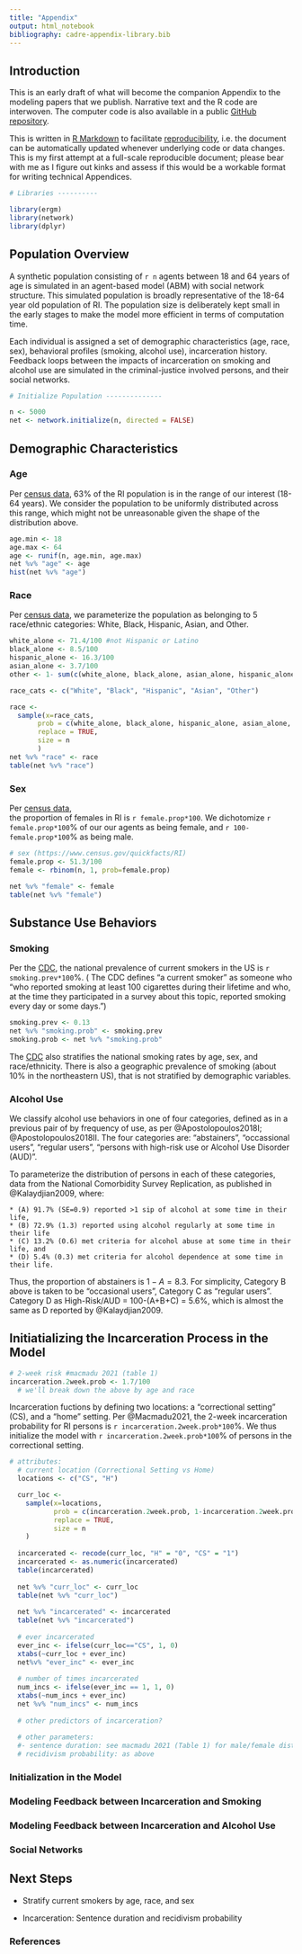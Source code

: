 ```yaml
---
title: "Appendix"
output: html_notebook
bibliography: cadre-appendix-library.bib
---
```


## Introduction

This is an early draft of what will become the companion Appendix to the modeling 
papers that we publish. Narrative text and the R code are interwoven. The computer code is also available in a public [GitHub repository](https://github.com/khanna7/cadre). 

This is written in  [R Markdown](http://rmarkdown.rstudio.com) to facilitate [reproducibility](https://bookdown.org/m_p_sperrin/intro_to_r_2020/projects-and-reproducibility.html), i.e. the document can be automatically updated whenever underlying code or data changes.
This is my first attempt at a full-scale reproducible document; 
please bear with me as I figure out kinks and assess if this would be a workable 
format for writing technical Appendices. 

```r
# Libraries ----------

library(ergm)
library(network)
library(dplyr)

```
 
## Population Overview

A synthetic population consisting of `r n` agents between 18 and 64 years of age is simulated in an agent-based model (ABM) with social network structure. This simulated population is broadly representative of the 18-64 year old population of RI. The population size is deliberately kept small in the early stages to make the model more  efficient in terms of computation time. 

Each individual is assigned a set of demographic characteristics (age, race, sex), behavioral profiles (smoking, alcohol use), incarceration history. Feedback loops between the impacts of incarceration on smoking and alcohol use are simulated in the criminal-justice involved persons, and their social networks.   

```r
# Initialize Population --------------

n <- 5000
net <- network.initialize(n, directed = FALSE)
```

## Demographic Characteristics

### Age
Per [census data](https://censusreporter.org/profiles/04000US44-rhode-island/), 
63% of the RI population is in the range of our interest (18-64 years). We consider the population to be uniformly distributed across this range, which might not be unreasonable given the shape of the distribution above.

```r
age.min <- 18
age.max <- 64
age <- runif(n, age.min, age.max)
net %v% "age" <- age
hist(net %v% "age")
```


### Race
Per [census data](see https://www.census.gov/quickfacts/RI), we parameterize the population as belonging to 5 race/ethnic categories: White, Black, Hispanic, Asian, and Other.

```r
white_alone <- 71.4/100 #not Hispanic or Latino
black_alone <- 8.5/100
hispanic_alone <- 16.3/100
asian_alone <- 3.7/100
other <- 1- sum(c(white_alone, black_alone, asian_alone, hispanic_alone))

race_cats <- c("White", "Black", "Hispanic", "Asian", "Other")

race <- 
  sample(x=race_cats, 
       prob = c(white_alone, black_alone, hispanic_alone, asian_alone, other),
       replace = TRUE,
       size = n
       )
net %v% "race" <- race
table(net %v% "race")

```


### Sex

Per [census data](see https://www.census.gov/quickfacts/RI),   
the proportion of females in RI is `r female.prop*100`. 
We dichotomize `r female.prop*100`% of our our agents as being female, and
`r 100-female.prop*100`% as being male.


```r

# sex (https://www.census.gov/quickfacts/RI)
female.prop <- 51.3/100
female <- rbinom(n, 1, prob=female.prop)

net %v% "female" <- female
table(net %v% "female")
```


## Substance Use Behaviors

### Smoking

Per the [CDC](https://www.cdc.gov/tobacco/data_statistics/fact_sheets/adult_data/cig_smoking/index.htm), the national prevalence of current smokers in the US is `r smoking.prev*100`%. 
( The CDC defines "a current smoker" as someone who "who reported smoking at least 100 cigarettes during their lifetime and who, at the time they participated in a survey about this topic, reported smoking every day or some days.")

```r
smoking.prev <- 0.13
net %v% "smoking.prob" <- smoking.prev
smoking.prob <- net %v% "smoking.prob"
```

The [CDC](https://www.cdc.gov/tobacco/data_statistics/fact_sheets/adult_data/cig_smoking/index.htm)
also stratifies the national smoking rates by age, sex, and race/ethnicity. 
There is also a geographic prevalence of smoking (about 10% in the northeastern US),
that  is not stratified by demographic variables.  



### Alcohol Use

We classify alcohol use behaviors in one of four categories, defined as in a previous pair of 
by frequency of use, as per @Apostolopoulos2018I; @Apostolopoulos2018II.
The four categories are: "abstainers", "occassional users", "regular users", "persons with high-risk use or Alcohol Use Disorder (AUD)". 

To parameterize the distribution of persons in each of these categories, 
data from the National Comorbidity Survey Replication, as published in 
@Kalaydjian2009, where:

    * (A) 91.7% (SE=0.9) reported >1 sip of alcohol at some time in their life, 
    * (B) 72.9% (1.3) reported using alcohol regularly at some time in their life
    * (C) 13.2% (0.6) met criteria for alcohol abuse at some time in their life, and 
    * (D) 5.4% (0.3) met criteria for alcohol dependence at some time in their life.
 
 Thus, the proportion of abstainers is $1-A = 8.3%$. For simplicity, 
 Category B above is taken to be "occasional users", Category C as "regular users". 
 Category D as High-Risk/AUD = 100-(A+B+C) = 5.6%, which is almost the same as 
 D reported by @Kalaydjian2009.

## Initiatializing the Incarceration Process in the Model

```r
# 2-week risk #macmadu 2021 (table 1)
incarceration.2week.prob <- 1.7/100
  # we'll break down the above by age and race
```

Incarceration fuctions by defining two locations: 
a "correctional setting" (CS), and a "home" setting. Per @Macmadu2021, the 
2-week incarceration probability for RI persons is 
`r incarceration.2week.prob*100`%. We thus initialize the model with `r incarceration.2week.prob*100`% of persons in the correctional setting.  

```r
# attributes:
  # current location (Correctional Setting vs Home)
  locations <- c("CS", "H")

  curr_loc <- 
    sample(x=locations, 
           prob = c(incarceration.2week.prob, 1-incarceration.2week.prob),
           replace = TRUE,
           size = n
    )
  
  incarcerated <- recode(curr_loc, "H" = "0", "CS" = "1")
  incarcerated <- as.numeric(incarcerated)
  table(incarcerated)
  
  net %v% "curr_loc" <- curr_loc
  table(net %v% "curr_loc")
  
  net %v% "incarcerated" <- incarcerated
  table(net %v% "incarcerated")
  
  # ever incarcerated
  ever_inc <- ifelse(curr_loc=="CS", 1, 0) 
  xtabs(~curr_loc + ever_inc)
  net%v% "ever_inc" <- ever_inc
    
  # number of times incarcerated
  num_incs <- ifelse(ever_inc == 1, 1, 0)
  xtabs(~num_incs + ever_inc)
  net %v% "num_incs" <- num_incs
  
  # other predictors of incarceration?
  
  # other parameters:
  #- sentence duration: see macmadu 2021 (Table 1) for male/female distribution
  # recidivism probability: as above
```
  

### Initialization in the Model

### Modeling Feedback between Incarceration and Smoking

### Modeling Feedback between Incarceration and Alcohol Use

### Social Networks


## Next Steps

- Stratify current smokers by age, race, and sex

- Incarceration: Sentence duration and recidivism probability


### References

